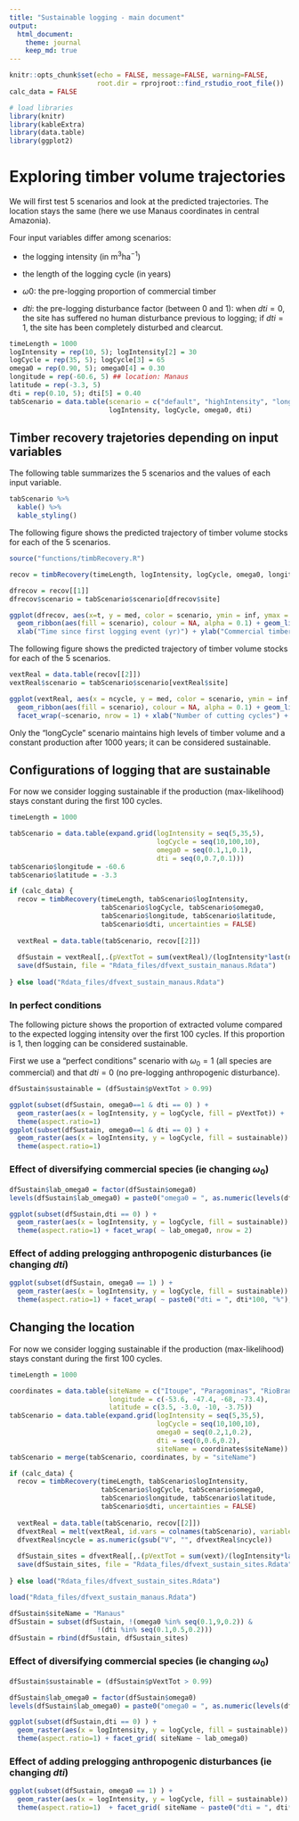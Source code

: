 ```yaml
---
title: "Sustainable logging - main document"
output: 
  html_document:
    theme: journal
    keep_md: true
---
```


```r
knitr::opts_chunk$set(echo = FALSE, message=FALSE, warning=FALSE, 
                      root.dir = rprojroot::find_rstudio_root_file())
calc_data = FALSE

# load libraries
library(knitr)
library(kableExtra)
library(data.table)
library(ggplot2)
```

# Exploring timber volume trajectories

We will first test 5 scenarios and look at the predicted trajectories. The location stays the same (here we use Manaus coordinates in central Amazonia).

Four input variables differ among scenarios: 

- the logging intensity (in m$^3$ha$^{-1}$)

- the length of the logging cycle (in years)

- $\omega 0$: the pre-logging proportion of commercial timber 

- $dti$: the pre-logging disturbance factor (between 0 and 1): when $dti=0$, the site has suffered no human disturbance previous to logging; if $dti=1$, the site has been completely disturbed and clearcut. 

```r
timeLength = 1000
logIntensity = rep(10, 5); logIntensity[2] = 30
logCycle = rep(35, 5); logCycle[3] = 65
omega0 = rep(0.90, 5); omega0[4] = 0.30
longitude = rep(-60.6, 5) ## location: Manaus
latitude = rep(-3.3, 5)
dti = rep(0.10, 5); dti[5] = 0.40
tabScenario = data.table(scenario = c("default", "highIntensity", "longCycle", "lessCommSpecies", "prevDisturb"), 
                         logIntensity, logCycle, omega0, dti)
```

## Timber recovery trajetories depending on input variables

The following table summarizes the 5 scenarios and the values of each input variable. 

```r
tabScenario %>%
  kable() %>%
  kable_styling()
```

The following figure shows the predicted trajectory of timber volume stocks for each of the 5 scenarios. 

```r

source("functions/timbRecovery.R")

recov = timbRecovery(timeLength, logIntensity, logCycle, omega0, longitude, latitude, dti, uncertainties = TRUE)

dfrecov = recov[[1]]
dfrecov$scenario = tabScenario$scenario[dfrecov$site]

ggplot(dfrecov, aes(x=t, y = med, color = scenario, ymin = inf, ymax = sup)) + 
  geom_ribbon(aes(fill = scenario), colour = NA, alpha = 0.1) + geom_line() + theme(legend.position = "none") +
  xlab("Time since first logging event (yr)") + ylab("Commercial timber volume (m3/ha)")  + facet_wrap(~scenario)

```

The following figure shows the predicted trajectory of timber volume stocks for each of the 5 scenarios. 

```r
vextReal = data.table(recov[[2]])
vextReal$scenario = tabScenario$scenario[vextReal$site]

ggplot(vextReal, aes(x = ncycle, y = med, color = scenario, ymin = inf, ymax = sup)) + 
  geom_ribbon(aes(fill = scenario), colour = NA, alpha = 0.1) + geom_line() + theme(legend.position = "none") +
  facet_wrap(~scenario, nrow = 1) + xlab("Number of cutting cycles") + ylab("Volume extracted")
```

Only the "longCycle" scenario maintains high levels of timber volume and a constant production after 1000 years; it can be considered sustainable. 

## Configurations of logging that are sustainable

For now we consider logging sustainable if the production (max-likelihood) stays constant during the first 100 cycles. 

```r
timeLength = 1000

tabScenario = data.table(expand.grid(logIntensity = seq(5,35,5), 
                                     logCycle = seq(10,100,10), 
                                     omega0 = seq(0.1,1,0.1), 
                                     dti = seq(0,0.7,0.1)))
tabScenario$longitude = -60.6
tabScenario$latitude = -3.3

if (calc_data) {
  recov = timbRecovery(timeLength, tabScenario$logIntensity, 
                       tabScenario$logCycle, tabScenario$omega0, 
                       tabScenario$longitude, tabScenario$latitude, 
                       tabScenario$dti, uncertainties = FALSE)
  
  vextReal = data.table(tabScenario, recov[[2]])
  
  dfSustain = vextReal[,.(pVextTot = sum(vextReal)/(logIntensity*last(ncycle))), .(logIntensity, logCycle, omega0, dti)]
  save(dfSustain, file = "Rdata_files/dfvext_sustain_manaus.Rdata")
  
} else load("Rdata_files/dfvext_sustain_manaus.Rdata")

```

### In perfect conditions 

The following picture shows the proportion of extracted volume compared to the expected logging intensity over the first 100 cycles. If this proportion is 1, then logging can be considered sustainable. 

First we use a "perfect conditions" scenario with $\omega_0 = 1$ (all species are commercial) and that $dti = 0$ (no pre-logging anthropogenic disturbance). 

```r
dfSustain$sustainable = (dfSustain$pVextTot > 0.99)

ggplot(subset(dfSustain, omega0==1 & dti == 0) ) + 
  geom_raster(aes(x = logIntensity, y = logCycle, fill = pVextTot)) + 
  theme(aspect.ratio=1) 
ggplot(subset(dfSustain, omega0==1 & dti == 0) ) + 
  geom_raster(aes(x = logIntensity, y = logCycle, fill = sustainable)) + 
  theme(aspect.ratio=1) 
```

### Effect of diversifying commercial species (ie changing $\omega_0$)

```r
dfSustain$lab_omega0 = factor(dfSustain$omega0)
levels(dfSustain$lab_omega0) = paste0("omega0 = ", as.numeric(levels(dfSustain$lab_omega0))*100, "%")

ggplot(subset(dfSustain,dti == 0) ) + 
  geom_raster(aes(x = logIntensity, y = logCycle, fill = sustainable)) + 
  theme(aspect.ratio=1) + facet_wrap( ~ lab_omega0, nrow = 2)
```

### Effect of adding prelogging anthropogenic disturbances (ie changing $dti$)

```r
ggplot(subset(dfSustain, omega0 == 1) ) + 
  geom_raster(aes(x = logIntensity, y = logCycle, fill = sustainable)) + 
  theme(aspect.ratio=1) + facet_wrap( ~ paste0("dti = ", dti*100, "%"), nrow = 2)
```


## Changing the location

For now we consider logging sustainable if the production (max-likelihood) stays constant during the first 100 cycles. 

```r
timeLength = 1000

coordinates = data.table(siteName = c("Itoupe", "Paragominas", "RioBranco", "Iquitos"), 
                         longitude = c(-53.6, -47.4, -68, -73.4), 
                         latitude = c(3.5, -3.0, -10, -3.75))
tabScenario = data.table(expand.grid(logIntensity = seq(5,35,5), 
                                     logCycle = seq(10,100,10), 
                                     omega0 = seq(0.2,1,0.2), 
                                     dti = seq(0,0.6,0.2), 
                                     siteName = coordinates$siteName))
tabScenario = merge(tabScenario, coordinates, by = "siteName") 

if (calc_data) {
  recov = timbRecovery(timeLength, tabScenario$logIntensity, 
                       tabScenario$logCycle, tabScenario$omega0, 
                       tabScenario$longitude, tabScenario$latitude, 
                       tabScenario$dti, uncertainties = FALSE)
  
  vextReal = data.table(tabScenario, recov[[2]])
  dfvextReal = melt(vextReal, id.vars = colnames(tabScenario), variable.name = "ncycle", value.name = "vext")
  dfvextReal$ncycle = as.numeric(gsub("V", "", dfvextReal$ncycle))
  
  dfSustain_sites = dfvextReal[,.(pVextTot = sum(vext)/(logIntensity*last(ncycle))), .(logIntensity, logCycle, omega0, dti, siteName)]
  save(dfSustain_sites, file = "Rdata_files/dfvext_sustain_sites.Rdata")
  
} else load("Rdata_files/dfvext_sustain_sites.Rdata")

load("Rdata_files/dfvext_sustain_manaus.Rdata")

dfSustain$siteName = "Manaus"
dfSustain = subset(dfSustain, !(omega0 %in% seq(0.1,9,0.2)) &
                      !(dti %in% seq(0.1,0.5,0.2)))
dfSustain = rbind(dfSustain, dfSustain_sites)
```


### Effect of diversifying commercial species (ie changing $\omega_0$)

```r
dfSustain$sustainable = (dfSustain$pVextTot > 0.99)

dfSustain$lab_omega0 = factor(dfSustain$omega0)
levels(dfSustain$lab_omega0) = paste0("omega0 = ", as.numeric(levels(dfSustain$lab_omega0))*100, "%")

ggplot(subset(dfSustain,dti == 0) ) + 
  geom_raster(aes(x = logIntensity, y = logCycle, fill = sustainable)) + 
  theme(aspect.ratio=1) + facet_grid( siteName ~ lab_omega0)
```

### Effect of adding prelogging anthropogenic disturbances (ie changing $dti$)

```r
ggplot(subset(dfSustain, omega0 == 1) ) + 
  geom_raster(aes(x = logIntensity, y = logCycle, fill = sustainable)) + 
  theme(aspect.ratio=1)  + facet_grid( siteName ~ paste0("dti = ", dti*100, "%"))
```
